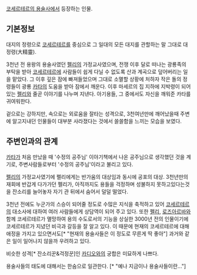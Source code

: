 [[코세르테르의 용술사]]에서 등장하는 인물.

== 기본정보 ==
대지의 정령으로 [[코세르테르]]를 중심으로 그 일대의 모든 대지를 관할하는 말 그대로 대정령(大精靈).

3천년 전 용왕의 용술사였던 [[펠리]]의 가정교사였으며, 전쟁 이후 달로 떠나는 광룡족의 부탁을 받아 [[코세르테르]]에 사람들이 쉽게 다닐 수 없도록 산과 계곡으로 덮어버리는 일을 맡았다. 그 이후 깊은 잠에 빠져들었으며 그대로 소멸할 상황에 처하자 작은 돌의 정령들이 광룡 [[카타]]의 도움을 받아 잠에서 깨운다. 이후 마세르의 집 지하에 지박령이 되어있는 [[펠리]]와 줄곧 이야기를 나누며 지낸다. 아기용들, 그 중에서도 자신을 깨워준 카타를 귀여워한다. 

겉으로는 강하지만, 속으로는 외로움을 잘타는 성격으로, 3천여년만에 깨어났을때 주변에 알고지내던 인물들이 대부분 사라졌다는 것에서 쓸쓸함을 느끼는 모습을 보였다.

== 주변인과의 관계 ==
[[카타]]가 처음 만났을 때 '수정의 공주님' 이야기책에서 나온 공주님으로 생각했던 것을 계기로, 주변사람들로부터 '수정의 공주님'이라고 불리고 있다.

[[펠리]]의 가정교사였기에 펠리에게는 반가움의 대상임과 동시에 공포의 대상. 3천년만의 재회에 반갑게 다가가던 펠리가, 아직까지도 용들을 걱정하며 성불하지 못하고있다는것을 잔소리를 늘어놓자 자기 관 뒤에서 숨어서 덜덜 떨었다.

3천년 전에도 누군가의 스승이 되어줄 정도로 수많은 지식을 축적하고 있어 [[코세르테르]]의 대소사에 대하여 여러 사람들에게 상담역이 되어 주고 있다. 또한 [[펠리]], [[로즈아르바]]와 함께 코세르테르가 멸망하여 용의 수도로서의 기능을 상실한 3000년 전의 인물이기에 코세르테르가 지녔던 비극과 갈등을 잘 알고 있다. 이 때문에 현재의 코세르테르에 대해 애정을 가지고 있으면서도[* "현재의 용술사들은 이 정도로 무른게 딱 좋아"] 과거와 같은 일이 일어나지 않을까 우려하고 있다.

비슷한 성격[* 잔소리꾼&걱정꾼]인 [[카디오]]와의 궁합은 미묘하게 나쁘다.

용술사들의 태도에 대해서는 한숨으로 일관한다. [* "예나 지금이나 용술사들이란..."]
